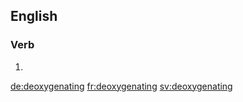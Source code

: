 
==English==

===Verb===
{{head|en}}

# {{present participle of|deoxygenate|lang=en}}

[[de:deoxygenating]]
[[fr:deoxygenating]]
[[sv:deoxygenating]]